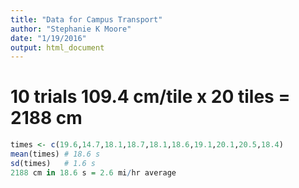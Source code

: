 ```yaml
---
title: "Data for Campus Transport"
author: "Stephanie K Moore"
date: "1/19/2016"
output: html_document
---
```

# 10 trials 109.4 cm/tile x 20 tiles = 2188 cm
```r
times <- c(19.6,14.7,18.1,18.7,18.1,18.6,19.1,20.1,20.5,18.4)
mean(times) # 18.6 s
sd(times)   # 1.6 s
2188 cm in 18.6 s = 2.6 mi/hr average

```